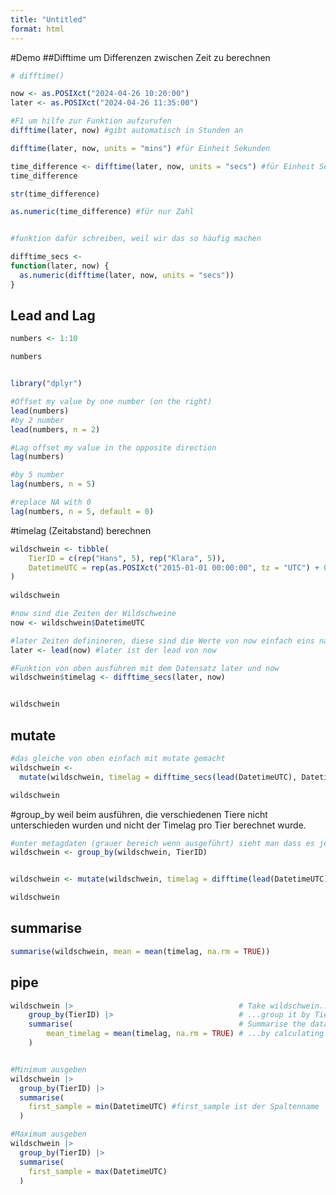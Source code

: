 ```yaml
---
title: "Untitled"
format: html
---
```

#Demo
##Difftime
um Differenzen zwischen Zeit zu berechnen
```r

# difftime()

now <- as.POSIXct("2024-04-26 10:20:00")
later <- as.POSIXct("2024-04-26 11:35:00")

#F1 um hilfe zur Funktion aufzurufen
difftime(later, now) #gibt automatisch in Stunden an

difftime(later, now, units = "mins") #für Einheit Sekunden

time_difference <- difftime(later, now, units = "secs") #für Einheit Sekunden
time_difference

str(time_difference)

as.numeric(time_difference) #für nur Zahl


#funktion dafür schreiben, weil wir das so häufig machen

difftime_secs <- 
function(later, now) {
  as.numeric(difftime(later, now, units = "secs"))
}

```


## Lead and Lag
```r

numbers <- 1:10

numbers


library("dplyr")

#Offset my value by one number (on the right)
lead(numbers)
#by 2 number
lead(numbers, n = 2)

#Lag offset my value in the opposite direction
lag(numbers)

#by 5 number
lag(numbers, n = 5)

#replace NA with 0
lag(numbers, n = 5, default = 0)

```

#timelag (Zeitabstand) berechnen
```r

wildschwein <- tibble(
    TierID = c(rep("Hans", 5), rep("Klara", 5)),
    DatetimeUTC = rep(as.POSIXct("2015-01-01 00:00:00", tz = "UTC") + 0:4 * 15 * 60, 2)
)
 
wildschwein

#now sind die Zeiten der Wildschweine
now <- wildschwein$DatetimeUTC

#later Zeiten definineren, diese sind die Werte von now einfach eins nachnach vorne gerrückt (die Wildschweine sind jeweils einen Punkt weiter gegangen)
later <- lead(now) #later ist der lead von now

#Funktion von oben ausführen mit dem Datensatz later und now
wildschwein$timelag <- difftime_secs(later, now)


wildschwein

```

## mutate
```r

#das gleiche von oben einfach mit mutate gemacht
wildschwein <- 
  mutate(wildschwein, timelag = difftime_secs(lead(DatetimeUTC), DatetimeUTC))

wildschwein

```

#group_by
weil beim ausführen, die verschiedenen Tiere nicht unterschieden wurden und nicht der Timelag pro Tier berechnet wurde.
```r

#unter metagdaten (grauer bereich wenn ausgeführt) sieht man dass es jetzt unter TierID 2 Gruppen gibt
wildschwein <- group_by(wildschwein, TierID)


wildschwein <- mutate(wildschwein, timelag = difftime(lead(DatetimeUTC), DatetimeUTC))

wildschwein

```

## summarise
```r

summarise(wildschwein, mean = mean(timelag, na.rm = TRUE))

```


## pipe
```r

wildschwein |>                                     # Take wildschwein...
    group_by(TierID) |>                            # ...group it by TierID
    summarise(                                     # Summarise the data...
        mean_timelag = mean(timelag, na.rm = TRUE) # ...by calculating the mean timelag mean_timelag ist der Spaltenname
    )


#Minimum ausgeben
wildschwein |> 
  group_by(TierID) |> 
  summarise(
    first_sample = min(DatetimeUTC) #first_sample ist der Spaltenname
  )

#Maximum ausgeben
wildschwein |> 
  group_by(TierID) |> 
  summarise(
    first_sample = max(DatetimeUTC)
  )

```




